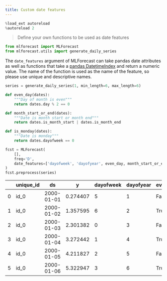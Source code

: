```yaml
---
title: Custom date features
---
```



```python
%load_ext autoreload
%autoreload 2
```


> Define your own functions to be used as date features

```python
from mlforecast import MLForecast
from mlforecast.utils import generate_daily_series
```

The `date_features` argument of MLForecast can take pandas date
attributes as well as functions that take a [pandas
DatetimeIndex](https://pandas.pydata.org/docs/reference/api/pandas.DatetimeIndex.html)
and return a numeric value. The name of the function is used as the name
of the feature, so please use unique and descriptive names.

```python
series = generate_daily_series(1, min_length=6, max_length=6)
```


```python
def even_day(dates):
    """Day of month is even"""
    return dates.day % 2 == 0

def month_start_or_end(dates):
    """Date is month start or month end"""
    return dates.is_month_start | dates.is_month_end

def is_monday(dates):
    """Date is monday"""
    return dates.dayofweek == 0
```


```python
fcst = MLForecast(
    [],
    freq='D',
    date_features=['dayofweek', 'dayofyear', even_day, month_start_or_end, is_monday]
)
fcst.preprocess(series)
```

|     | unique_id | ds         | y        | dayofweek | dayofyear | even_day | month_start_or_end | is_monday |
|-----|-----------|------------|----------|-----------|-----------|----------|--------------------|-----------|
| 0   | id_0      | 2000-01-01 | 0.274407 | 5         | 1         | False    | True               | False     |
| 1   | id_0      | 2000-01-02 | 1.357595 | 6         | 2         | True     | False              | False     |
| 2   | id_0      | 2000-01-03 | 2.301382 | 0         | 3         | False    | False              | True      |
| 3   | id_0      | 2000-01-04 | 3.272442 | 1         | 4         | True     | False              | False     |
| 4   | id_0      | 2000-01-05 | 4.211827 | 2         | 5         | False    | False              | False     |
| 5   | id_0      | 2000-01-06 | 5.322947 | 3         | 6         | True     | False              | False     |

